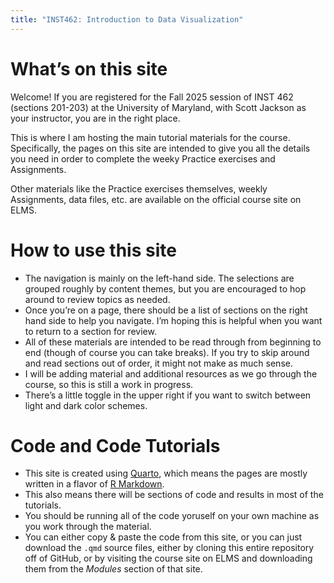 ```yaml
---
title: "INST462: Introduction to Data Visualization"
---
```


# What's on this site

Welcome! If you are registered for the Fall 2025 session of INST 462 (sections 201-203) at the University of Maryland, with Scott Jackson as your instructor, you are in the right place.

This is where I am hosting the main tutorial materials for the course. Specifically, the pages on this site are intended to give you all the details you need in order to complete the weeky Practice exercises and Assignments.

Other materials like the Practice exercises themselves, weekly Assignments, data files, etc. are available on the official course site on ELMS.

# How to use this site

- The navigation is mainly on the left-hand side. The selections are grouped roughly by content themes, but you are encouraged to hop around to review topics as needed.
- Once you're on a page, there should be a list of sections on the right hand side to help you navigate. I'm hoping this is helpful when you want to return to a section for review.
- All of these materials are intended to be read through from beginning to end (though of course you can take breaks). If you try to skip around and read sections out of order, it might not make as much sense.
- I will be adding material and additional resources as we go through the course, so this is still a work in progress.
- There's a little toggle in the upper right if you want to switch between light and dark color schemes.

# Code and Code Tutorials

- This site is created using [Quarto](https://quarto.org/), which means the pages are mostly written in a flavor of [R Markdown](https://rmarkdown.rstudio.com/).
- This also means there will be sections of code and results in most of the tutorials.
- You should be running all of the code yoruself on your own machine as you work through the material.
- You can either copy & paste the code from this site, or you can just download the `.qmd` source files, either by cloning this entire repository off of GitHub, or by visiting the course site on ELMS and downloading them from the *Modules* section of that site.
